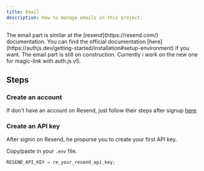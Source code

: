 ```yaml
---
title: Email
description: How to manage emails in this project.
---
```


<Callout type="note" twClass="mt-0">
  The email part is similar at the [resend](https://resend.com/) documentation.
  You can find the official documentation
  [here](https://authjs.dev/getting-started/installation#setup-environment) if
  you want.
</Callout>

<Callout type="warning" twClass="mt-2.5">
  The email part is still on construction. Currently i work on the new one for
  magic-link with auth.js v5.
</Callout>

## Steps

<Steps>

### Create an account

If don't have an account on Resend, just follow their steps after signup [here](https://resend.com/signup).

### Create an API key

After signin on Resend, he propurse you to create your first API key.

Copy/paste in your `.env` file.

```js
RESEND_API_KEY = re_your_resend_api_key;
```

</Steps>
